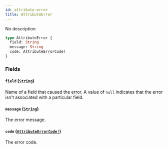 ```yaml
---
id: attribute-error
title: AttributeError
---
```


No description

```graphql
type AttributeError {
  field: String
  message: String
  code: AttributeErrorCode!
}
```

### Fields

#### `field` ([`String`](/docs/developer/api-reference/scalars/string))

Name of a field that caused the error. A value of `null` indicates that the error isn't associated with a particular field.

#### `message` ([`String`](/docs/developer/api-reference/scalars/string))

The error message.

#### `code` ([`AttributeErrorCode!`](/docs/developer/api-reference/enums/attribute-error-code))

The error code.
